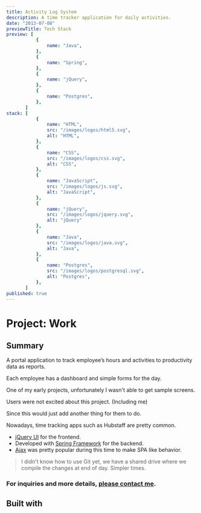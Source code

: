 ```yaml
---
title: Activity Log System
description: A time tracker application for daily activities.
date: "2013-07-08"
previewTitle: Tech Stack
preview: [
           {
               name: "Java",
           },
           {
               name: "Spring",
           },
           {
               name: "jQuery",
           },
           {
               name: "Postgres",
           },
       ]
stack: [
           {
               name: "HTML",
               src: "/images/logos/html5.svg",
               alt: "HTML",
           },
           {
               name: "CSS",
               src: "/images/logos/css.svg",
               alt: "CSS",
           },
           {
               name: "JavaScript",
               src: "/images/logos/js.svg",
               alt: "JavaScript",
           },
           {
               name: "jQuery",
               src: "/images/logos/jquery.svg",
               alt: "jQuery"
           },
           {
               name: "Java",
               src: "/images/logos/java.svg",
               alt: "Java",
           },
           {
               name: "Postgres",
               src: "/images/logos/postgresql.svg",
               alt: "Postgres",
           },
       ]
published: true
---
```


# Project: Work

## Summary

A portal application to track employee’s hours and activities to productivity data as reports.

Each employee has a dashboard and simple forms for the day.

One of my early projects, unfortunately I wasn't able to get sample screens.

Users were not excited about this project. (Including me)

Since this would just add another thing for them to do.

Nowadays, time tracking apps such as Hubstaff are pretty common.

- [jQuery UI](https://jqueryui.com/) for the frontend.
- Developed with [Spring Framework](https://spring.io/projects/spring-framework) for the backend.
- [Ajax](https://developer.mozilla.org/en-US/docs/Glossary/AJAX) was pretty popular during this time to make SPA like behavior.

> I didn't know how to use Git yet, we have a shared drive where we compile the changes at end of day.
> Simpler times.

### For inquiries and more details, [please contact me](https://projects.jcos.io/contact).


## Built with
